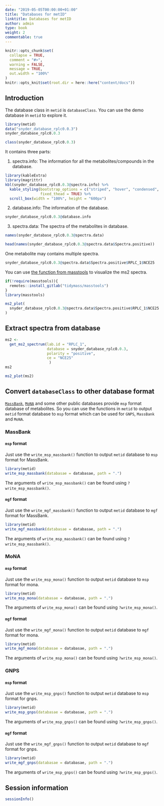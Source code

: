 ```yaml
---
date: "2019-05-05T00:00:00+01:00"
title: "Databases for metID"
linktitle: Databases for metID
author: admin
type: book
weight: 2
commentable: true
---
```


```r
knitr::opts_chunk$set(
  collapse = TRUE,
  comment = "#>",
  warning = FALSE,
  message = TRUE,
  out.width = "100%"
)
knitr::opts_knit$set(root.dir = here::here("content/docs"))
```


## Introduction

The database class in `metid` is `databaseClass`. You can use the demo database in `metid` to explore it.

```r
library(metid)
data("snyder_database_rplc0.0.3")
snyder_database_rplc0.0.3
```

```r
class(snyder_database_rplc0.0.3)
```

It contains three parts:

1. spectra.info: The information for all the metabolites/compounds in the database.

```r
library(kableExtra)
library(magrittr)
kbl(snyder_database_rplc0.0.3@spectra.info) %>%
  kable_styling(bootstrap_options = c("striped", "hover", "condensed", "responsive"),
                fixed_thead = TRUE) %>% 
  scroll_box(width = "100%", height = "600px")
```

2. database.info: The information of the database.

```r
snyder_database_rplc0.0.3@database.info
```

3. spectra.data: The spectra of the metabolites in database.

```r
names(snyder_database_rplc0.0.3@spectra.data)
```

```r
head(names(snyder_database_rplc0.0.3@spectra.data$Spectra.positive))
```

One metabolite may contains multiple spectra.

```r
snyder_database_rplc0.0.3@spectra.data$Spectra.positive$RPLC_1$NCE25
```

You can use [the function from masstools](https://masstools.tidymass.org/reference/ms2_plot) to visualize the ms2 spectra.

```r
if(!require(masstools)){
  remotes::install_gitlab("tidymass/masstools")
}
library(masstools)
```

```r
ms2_plot(
  snyder_database_rplc0.0.3@spectra.data$Spectra.positive$RPLC_1$NCE25
)
```

## Extract spectra from database

```r
ms2 <-
  get_ms2_spectrum(lab.id = "RPLC_1", 
                   database = snyder_database_rplc0.0.3,
                   polarity = "positive", 
                   ce = "NCE25"
                    )
ms2
```

```r
ms2_plot(ms2)
```

## Convert `databaseClass` to other database format

[`MassBank`](https://massbank.eu/), [`MoNA`](https://mona.fiehnlab.ucdavis.edu/) and some other public databases provide `msp` format database of metabolites. So you can use the functions in `metid` to output `metid` format database to `msp` format which can be used for `GNPS`, `MassBank` and `MoNA`.

### MassBank

#### `msp` format

Just use the `write_msp_massbank()` function to output `metid` database to `msp` format for MassBank.

```r
library(metid)
write_msp_massbank(databasae = databasae, path = ".")
```

The arguments of `write_msp_massbank()` can be found using `?write_msp_massbank()`.

#### `mgf` format

Just use the `write_mgf_massbank()` function to output `metid` database to `mgf` format for MassBank.

```r
library(metid)
write_mgf_massbank(databasae = databasae, path = ".")
```

The arguments of `write_msp_massbank()` can be found using `?write_msp_massbank()`.

### MoNA

#### `msp` format

Just use the `write_msp_mona()` function to output `metid` database to `msp` format for mona.

```r
library(metid)
write_msp_mona(databasae = databasae, path = ".")
```

The arguments of `write_msp_mona()` can be found using `?write_msp_mona()`.

#### `mgf` format

Just use the `write_mgf_mona()` function to output `metid` database to `mgf` format for mona.

```r
library(metid)
write_mgf_mona(databasae = databasae, path = ".")
```

The arguments of `write_msp_mona()` can be found using `?write_msp_mona()`.

### GNPS

#### `msp` format

Just use the `write_msp_gnps()` function to output `metid` database to `msp` format for gnps.

```r
library(metid)
write_msp_gnps(databasae = databasae, path = ".")
```

The arguments of `write_msp_gnps()` can be found using `?write_msp_gnps()`.

#### `mgf` format

Just use the `write_mgf_gnps()` function to output `metid` database to `mgf` format for gnps.

```r
library(metid)
write_mgf_gnps(databasae = databasae, path = ".")
```

The arguments of `write_msp_gnps()` can be found using `?write_msp_gnps()`.

## Session information

```r
sessionInfo()
```
